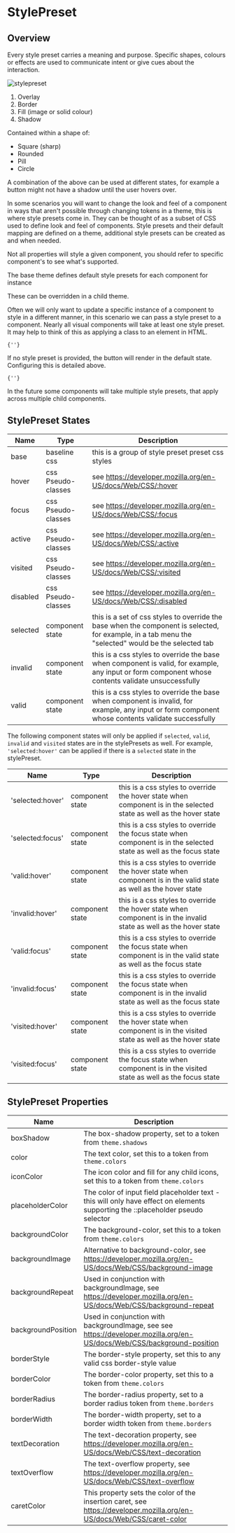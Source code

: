 

# StylePreset

## Overview

Every style preset carries a meaning and purpose. Specific shapes, colours or effects are used to communicate intent or give cues about the interaction.

<LegacyBlock marginBottom="sizing050" maxWidth="360px">
  <Image src="/static/examples/utils/style-preset.png" alt="stylepreset" />
</LegacyBlock>

1. Overlay
2. Border
3. Fill (image or solid colour)
4. Shadow

Contained within a shape of:

- Square (sharp)
- Rounded
- Pill
- Circle

A combination of the above can be used at different states, for example a button might not have a shadow until the user hovers over.

In some scenarios you will want to change the look and feel of a component in ways that aren't possible through changing tokens in a theme, this is where style presets come in.
They can be thought of as a subset of CSS used to define look and feel of components. Style presets and their default mapping are defined on a theme, additional style presets can be created as and when needed.

Not all properties will style a given component, you should refer to specific component's to see what's supported.

<CodeFromFile path="examples/utils/style-preset-example.tsx" />

The base theme defines default style presets for each component for instance

<CodeFromFile path="examples/utils/get-style-preset-from-theme.tsx" />

These can be overridden in a child theme.

Often we will only want to update a specific instance of a component to style in a different manner, in this scenario we can pass a style preset to a component.
Nearly all visual components will take at least one style preset. It may help to think of this as applying a class to an element in HTML.

<Code>{'<Paragraph stylePreset="interactivePrimary040" />'}</Code>

If no style preset is provided, the button will render in the default state. Configuring this is detailed above.

<Code>{'<Paragraph />'}</Code>

In the future some components will take multiple style presets, that apply across multiple child components.

## StylePreset States

| Name             | Type               | Description                                                                                                                                          |
| -----------------| ------------------ | ---------------------------------------------------------------------------------------------------------------------------------------------------- |
| base             | baseline css       | this is a group of style preset preset css styles                                                                                                    |
| hover            | css Pseudo-classes | see https://developer.mozilla.org/en-US/docs/Web/CSS/:hover                                                                                          |
| focus            | css Pseudo-classes | see https://developer.mozilla.org/en-US/docs/Web/CSS/:focus                                                                                          |
| active           | css Pseudo-classes | see https://developer.mozilla.org/en-US/docs/Web/CSS/:active                                                                                         |
| visited          | css Pseudo-classes | see https://developer.mozilla.org/en-US/docs/Web/CSS/:visited                                                                                        |
| disabled         | css Pseudo-classes | see https://developer.mozilla.org/en-US/docs/Web/CSS/:disabled                                                                                       |
| selected         | component state    | this is a set of css styles to override the base when the component is selected, for example, in a tab menu the "selected" would be the selected tab |
| invalid          | component state    | this is a css styles to override the base when component is valid, for example, any input or form component whose contents validate unsuccessfully   |                                                     
| valid            | component state    | this is a css styles to override the base when component is invalid, for example, any input or form component whose contents validate successfully   |

The following component states will only be applied if `selected`, `valid`, `invalid` and `visited` states are in the stylePresets as well. For example, `'selected:hover'` can be applied if there is a 
`selected` state in the stylePreset.

| Name             | Type               | Description                                                                                                                                          |
| -----------------| ------------------ | ---------------------------------------------------------------------------------------------------------------------------------------------------- |
| 'selected:hover' | component state    | this is a css styles to override the hover state when component is in the selected state as well as the hover state                                  |
| 'selected:focus' | component state    | this is a css styles to override the focus state when component is in the selected state as well as the focus state                                  |
| 'valid:hover'    | component state    | this is a css styles to override the hover state when component is in the valid state as well as the hover state                                     |
| 'invalid:hover'  | component state    | this is a css styles to override the hover state when component is in the invalid state as well as the hover state                                   |
| 'valid:focus'    | component state    | this is a css styles to override the focus state when component is in the valid state as well as the focus state                                     |
| 'invalid:focus'  | component state    | this is a css styles to override the focus state when component is in the invalid state as well as the focus state                                   |
| 'visited:hover'  | component state    | this is a css styles to override the hover state when component is in the visited state as well as the hover state                                   |
| 'visited:focus'  | component state    | this is a css styles to override the focus state when component is in the visited state as well as the focus state                                   |

## StylePreset Properties

| Name               | Description                                                                                                                     |
| ------------------ | ------------------------------------------------------------------------------------------------------------------------------- |
| boxShadow          | The box-shadow property, set to a token from `theme.shadows`                                                                    |
| color              | The text color, set this to a token from `theme.colors`                                                                         |
| iconColor          | The icon color and fill for any child icons, set this to a token from `theme.colors`                                            |
| placeholderColor   | The color of input field placeholder text - this will only have effect on elements supporting the ::placeholder pseudo selector |
| backgroundColor    | The background-color, set this to a token from `theme.colors`                                                                   |
| backgroundImage    | Alternative to background-color, see https://developer.mozilla.org/en-US/docs/Web/CSS/background-image                          |
| backgroundRepeat   | Used in conjunction with backgroundImage, see https://developer.mozilla.org/en-US/docs/Web/CSS/background-repeat                |
| backgroundPosition | Used in conjunction with backgroundImage, see see https://developer.mozilla.org/en-US/docs/Web/CSS/background-position          |
| borderStyle        | The border-style property, set this to any valid css border-style value                                                         |
| borderColor        | The border-color property, set this to a token from `theme.colors`                                                              |
| borderRadius       | The border-radius property, set to a border radius token from `theme.borders`                                                   |
| borderWidth        | The border-width property, set to a border width token from `theme.borders`                                                     |
| textDecoration     | The text-decoration property, see https://developer.mozilla.org/en-US/docs/Web/CSS/text-decoration                              |
| textOverflow       | The text-overflow property, see https://developer.mozilla.org/en-US/docs/Web/CSS/text-overflow                                  |
| caretColor         | This property sets the color of the insertion caret, see https://developer.mozilla.org/en-US/docs/Web/CSS/caret-color           |
